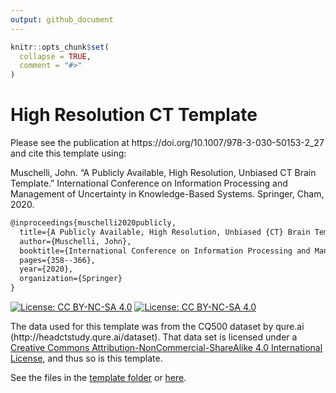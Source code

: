 ```yaml
---
output: github_document
---
```


<!-- README.md is generated from README.Rmd. Please edit that file -->

```r
knitr::opts_chunk$set(
  collapse = TRUE,
  comment = "#>"
)
```

# High Resolution CT Template

Please see the publication at https://doi.org/10.1007/978-3-030-50153-2_27 and cite this template using:

Muschelli, John. "A Publicly Available, High Resolution, Unbiased CT Brain Template." International Conference on Information Processing and Management of Uncertainty in Knowledge-Based Systems. Springer, Cham, 2020.


```tex
@inproceedings{muschelli2020publicly,
  title={A Publicly Available, High Resolution, Unbiased {CT} Brain Template},
  author={Muschelli, John},
  booktitle={International Conference on Information Processing and Management of Uncertainty in Knowledge-Based Systems},
  pages={358--366},
  year={2020},
  organization={Springer}
}
````

<!-- badges: start -->
[![License: CC BY-NC-SA 4.0](https://img.shields.io/badge/License-CC%20BY--NC--SA%204.0-lightgrey.svg)](https://creativecommons.org/licenses/by-nc-sa/4.0/)
[![License: CC BY-NC-SA 4.0](https://licensebuttons.net/l/by-nc-sa/4.0/80x15.png)](https://creativecommons.org/licenses/by-nc-sa/4.0/)
<!-- badges: end -->

The data used for this template was from the CQ500 dataset by qure.ai (http://headctstudy.qure.ai/dataset).  That data set is licensed under a [Creative Commons Attribution-NonCommercial-ShareAlike 4.0 International License](http://creativecommons.org/licenses/by-nc-sa/4.0/), and thus so is this template. 


See the files in the [template folder](template/) or [here](https://johnmuschelli.com/high_res_ct_template/template).


